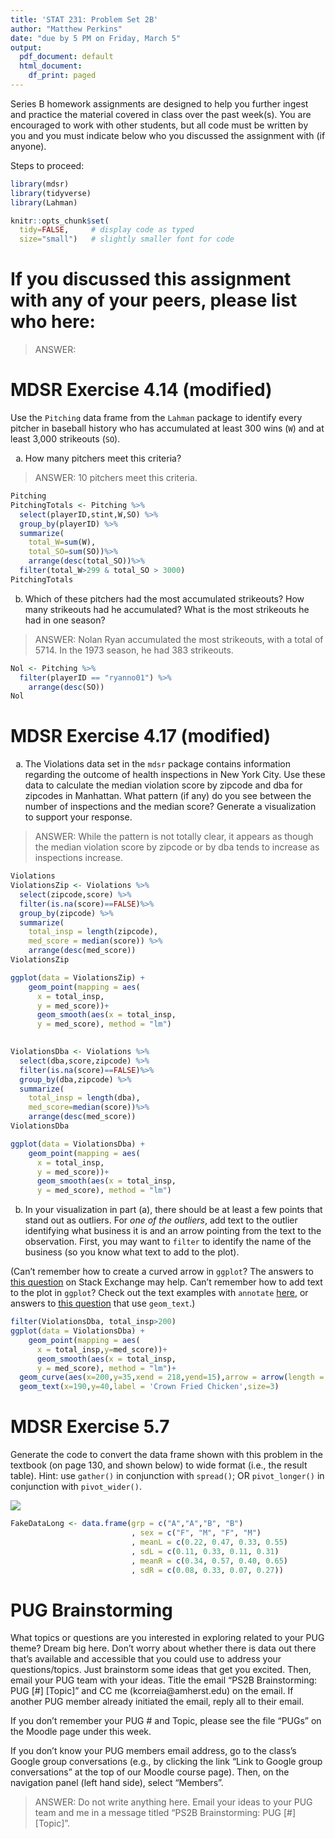 ```yaml
---
title: 'STAT 231: Problem Set 2B'
author: "Matthew Perkins"
date: "due by 5 PM on Friday, March 5"
output:
  pdf_document: default
  html_document:
    df_print: paged
---
```


Series B homework assignments are designed to help you further ingest and practice the material covered in class over the past week(s).  You are encouraged to work with other students, but all code must be written by you and you must indicate below who you discussed the assignment with (if anyone).  

Steps to proceed:

\begin{enumerate}
\item In RStudio, go to File > Open Project, navigate to the folder with the course-content repo, select the course-content project (course-content.Rproj), and click "Open" 
\item Pull the course-content repo (e.g. using the blue-ish down arrow in the Git tab in upper right window)
\item Copy ps2B.Rmd from the course repo to your repo (see page 6 of the GitHub Classroom Guide for Stat231 if needed)
\item Close the course-content repo project in RStudio
\item Open YOUR repo project in RStudio
\item In the ps2B.Rmd file in YOUR repo, replace "YOUR NAME HERE" with your name
\item Add in your responses, committing and pushing to YOUR repo in appropriate places along the way
\item Run "Knit PDF" 
\item Upload the pdf to Gradescope.  Don't forget to select which of your pages are associated with each problem.  \textit{You will not get credit for work on unassigned pages (e.g., if you only selected the first page but your solution spans two pages, you would lose points for any part on the second page that the grader can't see).} 
\end{enumerate}

```r
library(mdsr)   
library(tidyverse)
library(Lahman)

knitr::opts_chunk$set(
  tidy=FALSE,     # display code as typed
  size="small")   # slightly smaller font for code
```


\newpage 

# If you discussed this assignment with any of your peers, please list who here:

> ANSWER:

\newpage
# MDSR Exercise 4.14 (modified)

Use the `Pitching` data frame from the `Lahman` package to identify every pitcher in baseball history who has accumulated at least 300 wins (`W`) and at least 3,000 strikeouts (`SO`).  

a. How many pitchers meet this criteria?  

> ANSWER: 10 pitchers meet this criteria.

```r
Pitching
PitchingTotals <- Pitching %>%
  select(playerID,stint,W,SO) %>%
  group_by(playerID) %>%
  summarize(
    total_W=sum(W),
    total_SO=sum(SO))%>%
    arrange(desc(total_SO))%>%
  filter(total_W>299 & total_SO > 3000)
PitchingTotals
```

b. Which of these pitchers had the most accumulated strikeouts?  How many strikeouts had he accumulated?  What is the most strikeouts he had in one season?

> ANSWER: Nolan Ryan accumulated the most strikeouts, with a total of 5714. In the 1973 season, he had 383 strikeouts.

```r
Nol <- Pitching %>%
  filter(playerID == "ryanno01") %>%
    arrange(desc(SO))
Nol
```


\newpage 
# MDSR Exercise 4.17 (modified)

a. The Violations data set in the `mdsr` package contains information regarding the outcome of health inspections in New York City.  Use these data to calculate the median violation score by zipcode and dba for zipcodes in Manhattan.  What pattern (if any) do you see between the number of inspections and the median score?  Generate a visualization to support your response.  

> ANSWER: While the pattern is not totally clear, it appears as though the median violation score by zipcode or by dba tends to increase as inspections increase.

```r
Violations
ViolationsZip <- Violations %>%
  select(zipcode,score) %>%
  filter(is.na(score)==FALSE)%>%
  group_by(zipcode) %>%
  summarize(
    total_insp = length(zipcode),
    med_score = median(score)) %>%
    arrange(desc(med_score))
ViolationsZip

ggplot(data = ViolationsZip) +
    geom_point(mapping = aes(
      x = total_insp,
      y = med_score))+
      geom_smooth(aes(x = total_insp, 
      y = med_score), method = "lm")
      

ViolationsDba <- Violations %>%
  select(dba,score,zipcode) %>%
  filter(is.na(score)==FALSE)%>%
  group_by(dba,zipcode) %>%
  summarize(
    total_insp = length(dba),
    med_score=median(score))%>%
    arrange(desc(med_score))
ViolationsDba

ggplot(data = ViolationsDba) +
    geom_point(mapping = aes(
      x = total_insp,
      y = med_score))+
      geom_smooth(aes(x = total_insp, 
      y = med_score), method = "lm")
```

b.  In your visualization in part (a), there should be at least a few points that stand out as outliers.  For *one of the outliers*, add text to the outlier identifying what business it is and an arrow pointing from the text to the observation.  First, you may want to `filter` to identify the name of the business (so you know what text to add to the plot).  

(Can't remember how to create a curved arrow in `ggplot`?  The answers to [this question](https://stackoverflow.com/questions/38008863/how-to-draw-a-nice-arrow-in-ggplot2/61383034) on Stack Exchange may help.  Can't remember how to add text to the plot in `ggplot`?  Check out the text examples with `annotate` [here](https://ggplot2.tidyverse.org/reference/annotate.html), or answers to [this question](https://stackoverflow.com/questions/14351608/color-one-point-and-add-an-annotation-in-ggplot2/14351810) that use `geom_text`.)

```r
filter(ViolationsDba, total_insp>200)
ggplot(data = ViolationsDba) +
    geom_point(mapping = aes(
      x = total_insp,y=med_score))+
      geom_smooth(aes(x = total_insp, 
      y = med_score), method = "lm")+
  geom_curve(aes(x=200,y=35,xend = 218,yend=15),arrow = arrow(length = unit(0.03, "npc")))+
  geom_text(x=190,y=40,label = 'Crown Fried Chicken',size=3)
```


\newpage
# MDSR Exercise 5.7

Generate the code to convert the data frame shown with this problem in the textbook (on page 130, and shown below) to wide format (i.e., the result table).  Hint: use `gather()` in conjunction with `spread()`; OR `pivot_longer()` in conjunction with `pivot_wider()`.

![](images/mdsr_ex_5_7.jpg)

```r
FakeDataLong <- data.frame(grp = c("A","A","B", "B")
                           , sex = c("F", "M", "F", "M")
                           , meanL = c(0.22, 0.47, 0.33, 0.55)
                           , sdL = c(0.11, 0.33, 0.11, 0.31)
                           , meanR = c(0.34, 0.57, 0.40, 0.65)
                           , sdR = c(0.08, 0.33, 0.07, 0.27))

```

\newpage
# PUG Brainstorming

What topics or questions are you interested in exploring related to your PUG theme?  Dream big here.  Don't worry about whether there is data out there that's available and accessible that you could use to address your questions/topics.  Just brainstorm some ideas that get you excited.  Then, email your PUG team with your ideas.  Title the email "PS2B Brainstorming: PUG [#] [Topic]" and CC me (kcorreia@amherst.edu) on the email.  If another PUG member already initiated the email, reply all to their email.  

If you don't remember your PUG # and Topic, please see the file "PUGs" on the Moodle page under this week.  

If you don't know your PUG members email address, go to the class's Google group conversations (e.g., by clicking the link "Link to Google group conversations" at the top of our Moodle course page).  Then, on the navigation panel (left hand side), select "Members". 

> ANSWER: Do not write anything here.  Email your ideas to your PUG team and me in a message titled "PS2B Brainstorming: PUG [#] [Topic]".

